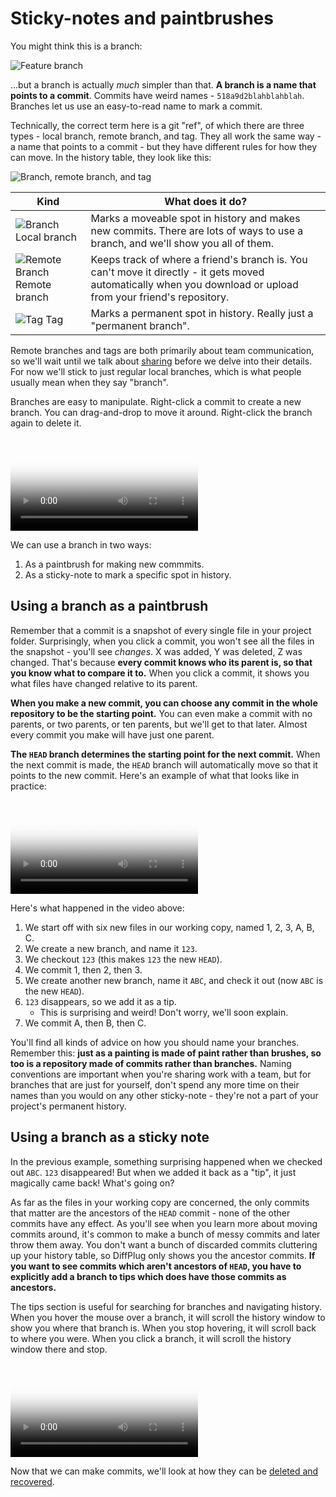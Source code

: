 
# Sticky-notes and paintbrushes

You might think this is a branch:

<Image
  src="/branches/sticky-notes-and-paintbrushes/simple-branch.png"
  alt="Feature branch"
  width={120}
  height={134}
/>

...but a branch is actually _much_ simpler than that. **A branch is a name that points to a commit**. Commits have weird names - `518a9d2blahblahblah`. Branches let us use an easy-to-read name to mark a commit.

Technically, the correct term here is a git "ref", of which there are three types - local branch, remote branch, and tag. They all work the same way - a name that points to a commit - but they have different rules for how they can move. In the history table, they look like this:

<Image
  src="/branches/sticky-notes-and-paintbrushes/local-branch-remote-branch-tag.png"
  alt="Branch, remote branch, and tag"
  width={210}
  height={18}
/>

<TableStyle cols={2} />

| Kind                                                                                                                           | What does it do?                                                                                                                                               |
| ------------------------------------------------------------------------------------------------------------------------------ | -------------------------------------------------------------------------------------------------------------------------------------------------------------- |
| <Image className="inline" alt="Branch" src="/branches/sticky-notes-and-paintbrushes/local-branch.png" /> Local branch          | Marks a moveable spot in history and makes new commits. There are lots of ways to use a branch, and we'll show you all of them.                                |
| <Image className="inline" alt="Remote Branch" src="/branches/sticky-notes-and-paintbrushes/remote-branch.png" /> Remote branch | Keeps track of where a friend's branch is. You can't move it directly - it gets moved automatically when you download or upload from your friend's repository. |
| <Image className="inline" alt="Tag" src="/branches/sticky-notes-and-paintbrushes/tag.png" /> Tag                               | Marks a permanent spot in history. Really just a "permanent branch".                                                                                           |

Remote branches and tags are both primarily about team communication, so we'll wait until we talk about [sharing](/share) before we delve into their details. For now we'll stick to just regular local branches, which is what people usually mean when they say "branch".

Branches are easy to manipulate. Right-click a commit to create a new branch. You can drag-and-drop to move it around. Right-click the branch again to delete it.

<Video
  poster="/branches/sticky-notes-and-paintbrushes/branch-drag.png"
  source="/branches/sticky-notes-and-paintbrushes/branch-drag.mp4"
/>

We can use a branch in two ways:

1. As a paintbrush for making new commmits.
2. As a sticky-note to mark a specific spot in history.

## Using a branch as a paintbrush

Remember that a commit is a snapshot of every single file in your project folder. Surprisingly, when you click a commit, you won't see all the files in the snapshot - you'll see _changes_. X was added, Y was deleted, Z was changed. That's because **every commit knows who its parent is, so that you know what to compare it to.** When you click a commit, it shows you what files have changed relative to its parent.

**When you make a new commit, you can choose any commit in the whole repository to be the starting point.** You can even make a commit with no parents, or two parents, or ten parents, but we'll get to that later. Almost every commit you make will have just one parent.

**The `HEAD` branch determines the starting point for the next commit.** When the next commit is made, the `HEAD` branch will automatically move so that it points to the new commit. Here's an example of what that looks like in practice:

<Video
  poster="/branches/sticky-notes-and-paintbrushes/branch-create-fork.png"
  source="/branches/sticky-notes-and-paintbrushes/branch-create-fork.mp4"
/>

Here's what happened in the video above:

1. We start off with six new files in our working copy, named 1, 2, 3, A, B, C.
2. We create a new branch, and name it `123`.
3. We checkout `123` (this makes `123` the new `HEAD`).
4. We commit 1, then 2, then 3.
5. We create another new branch, name it `ABC`, and check it out (now `ABC` is the new `HEAD`).
6. `123` disappears, so we add it as a tip.
   - This is surprising and weird! Don't worry, we'll soon explain.
7. We commit A, then B, then C.

You'll find all kinds of advice on how you should name your branches. Remember this: **just as a painting is made of paint rather than brushes, so too is a repository made of commits rather than branches.** Naming conventions are important when you're sharing work with a team, but for branches that are just for yourself, don't spend any more time on their names than you would on any other sticky-note - they're not a part of your project's permanent history.

## Using a branch as a sticky note

In the previous example, something surprising happened when we checked out `ABC`. `123` disappeared! But when we added it back as a "tip", it just magically came back! What's going on?

As far as the files in your working copy are concerned, the only commits that matter are the ancestors of the `HEAD` commit - none of the other commits have any effect. As you'll see when you learn more about moving commits around, it's common to make a bunch of messy commits and later throw them away. You don't want a bunch of discarded commits cluttering up your history table, so DiffPlug only shows you the ancestor commits. **If you want to see commits which aren't ancestors of `HEAD`, you have to explicitly add a branch to tips which does have those commits as ancestors.**

The tips section is useful for searching for branches and navigating history. When you hover the mouse over a branch, it will scroll the history window to show you where that branch is. When you stop hovering, it will scroll back to where you were. When you click a branch, it will scroll the history window there and stop.

<Video
  poster="/branches/sticky-notes-and-paintbrushes/branch-hover-vs-click.png"
  source="/branches/sticky-notes-and-paintbrushes/branch-hover-vs-click.mp4"
/>

Now that we can make commits, we'll look at how they can be [deleted and recovered](/branches/reflog).
